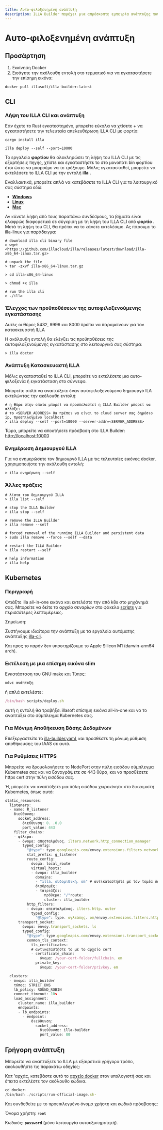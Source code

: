 ```yaml
---
title: Αυτο-φιλοξενημένη ανάπτυξη
description: ILLA Builder παρέχει μια απρόσκοπτη εμπειρία ανάπτυξης που σας επιτρέπει να αναπτύξετε ILLA Builder με μια εκπληκτική ταχύτητα στο δικό σας Virtual Private Cloud (VPC).
---
```


# Αυτο-φιλοξενημένη ανάπτυξη

## Προσάρτηση

1.  Εκκίνηση Docker
2.  Εισάγετε την ακόλουθη εντολή στο τερματικό για να εγκαταστήσετε την επίσημη εικόνα:

`docker pull illasoft/illa-builder:latest`

## CLI

### Λήψη του ILLA CLI και ανάπτυξη

Εάν έχετε το Rust εγκατεστημένο, μπορείτε εύκολα να χτίσετε + να εγκαταστήσετε την τελευταία απελευθέρωση ILLA CLI με φορτίο:

`cargo install illa`

`illa deploy --self --port=10000`

Το εργαλείο **φορτίου** θα ολοκληρώσει τη λήψη του ILLA CLI με τις εξαρτήσεις πηγής, χτίστε και εγκαταστήστε το στο μονοπάτι bin φορτίου έτσι ώστε να μπορούμε να το τρέξουμε. Μόλις εγκατασταθεί, μπορείτε να εκτελέσετε το ILLA CLI με την εντολή **illa** .

Εναλλακτικά, μπορείτε απλά να κατεβάσετε το ILLA CLI για το λειτουργικό σας σύστημα εδώ:

-   **[Windows](https://github.com/illacloud/illa/releases/latest/download/illa-x86_64-win.zip)**
-   **[Linux](https://github.com/illacloud/illa/releases/latest/download/illa-x86_64-linux.tar.gz)**
-   **[Mac](https://github.com/illacloud/illa/releases/latest/download/illa-x86_64-macos.tar.gz)**

Αν κάνετε λήψη από τους παραπάνω συνδέσμους, τα βήματα είναι ελαφρώς διαφορετικά σε σύγκριση με τη λήψη του ILLA CLI από **φορτίο** . Μετά τη λήψη του CLI, θα πρέπει να το κάνετε εκτελέσιμο. Ας πάρουμε το illa-linux για παράδειγμα:

```Plaintext
# download illa cli binary file
> wget <https://github.com/illacloud/illa/releases/latest/download/illa-x86_64-linux.tar.gz>

# unpack the file
> tar -zxvf illa-x86_64-linux.tar.gz

> cd illa-x86_64-linux

> chmod +x illa

# run the illa cli
> ./illa
```

### Έλεγχος των προϋποθέσεων της αυτοφιλοξενούμενης εγκατάστασης

Αυτές οι θύρες 5432, 9999 και 8000 πρέπει να παραμείνουν για τον κατασκευαστή ILLA

Η ακόλουθη εντολή θα ελέγξει τις προϋποθέσεις της αυτοφιλοξενούμενης εγκατάστασης στο λειτουργικό σας σύστημα:

```Plaintext
> illa doctor
```

### Ανάπτυξη Κατασκευαστή ILLA

Μόλις εγκατασταθεί το ILLA CLI, μπορείτε να εκτελέσετε μια αυτο-φιλοξενία ή εγκατάσταση στο σύννεφο.

Μπορείτε απλά να αναπτύξετε έναν αυτοφιλοξενούμενο δημιουργό ILA εκτελώντας την ακόλουθη εντολή:

```Plaintext
# η θύρα στην οποία μπορεί να προσπελαστεί η ILLA Builder μπορεί να αλλάξει
# το <SERVER_ADDRESS> θα πρέπει να είναι το cloud server σας δημόσιο ip, προεπιλεγμένο localhost
> illa deploy --self --port=10000 --server-addr=<SERVER_ADDRESS>
```

Τώρα, μπορείτε να αποκτήσετε πρόσβαση στο ILLA Builder: <http://localhost:10000>

### Ενημέρωση Δημιουργού ILLA

Για να ενημερώσετε τον δημιουργό ILLA με τις τελευταίες εικόνες docker, χρησιμοποιήστε την ακόλουθη εντολή:

```Plaintext
> illa ενημέρωση --self
```

### Άλλες πράξεις

```Plaintext
# λίστα του δημιουργού ILLA
> illa list --self

# stop the ILLA Builder
> illa stop --self

# remove the ILLA Builder
> illa remove --self

# forced removal of the running ILLA Builder and persistent data
> sudo illa remove --force --self --data

# restart the ILLA Builder
> illa restart --self

# help information
> illa help
```

## Kubernetes

### Περιγραφή

Φτιάξτε illa all-in-one εικόνα και εκτελέστε την από k8s στο μηχάνημά σας. Μπορείτε να δείτε το αρχείο σεναρίων στο φάκελο [scripts](https://github.com/illacloud/deploy-illa-manually/blob/main/kubernetes/scripts) για περισσότερες λεπτομέρειες.

Σημείωση:

Συστήνουμε ιδιαίτερα την ανάπτυξη με τα εργαλεία αυτόματης ανάπτυξης [illa-cli](https://github.com/illacloud/illa).

Και προς το παρόν δεν υποστηρίζουμε το Apple Silicon M1 (darwin-arm64 arch).

### Εκτέλεση με μια επίσημη εικόνα slim

Εγκατάσταση του GNU make και Τύπος:

```JavaScript
κάνε ανάπτυξη
```

ή απλά εκτελέστε:

```JavaScript
/bin/bash scripts/deploy.sh
```

αυτή η εντολή θα τραβήξει illasoft επίσημη εικόνα all-in-one και να το αναπτύξει στο σύμπλεγμα Kubernetes σας.

### Για Μόνιμη Αποθήκευση Βάσης Δεδομένων

Επεξεργαστείτε το [illa-builder.yaml](https://github.com/illacloud/deploy-illa-manually/blob/main/kubernetes/illa-builder.yaml), και προσθέστε τη μόνιμη ρύθμιση αποθήκευσης του IAAS σε αυτό.

### Για Ρυθμίσεις HTTPS

Μπορείτε να δρομολογήσετε το NodePort στην πύλη εισόδου σύμπλεγμα Kubernetes σας και να ξαναγράψετε σε 443 θύρα, και να προσθέσετε https cert στην πύλη εισόδου σας.

Ή, μπορείτε να αναπτύξετε μια πύλη εισόδου χειροκίνητα στο διακομιστή Kubernetes, όπως αυτό:

```JavaScript
static_resources:
  listeners:
  - name: Ř_listener
    διεύθυνση:
      socket_address:
        διεύθυνση: 0. .0.0
        port_value: 443
    filter_chains:
    - φίλτρα:
      - όνομα: απεσταλμένος. ilters.network.http_connection_manager
        typed_config:
          "@type": type.googleapis.com/envoy.extensions.filters.network.http_connection_manager.v3. ttpConnectionManager
          stat_prefix: ġ_listener
          route_config:
            όνομα: local_route
            virtual_hosts:
            - όνομα: illa_builder
              domains:
              - "illa. ουδομιδική. om" # αντικαταστήστε με τον τομέα σας
              διαδρομές:
              - ταιριάζει:
                  πρόθεμα: "/"route:
                  cluster: illa_builder
          http_filters:
          - όνομα: απεσταλμένος. ilters.http. outer
            typed_config:
              "@type": type. ογλεάπης. om/envoy.extensions.filters.http.router.v3.Router
      transport_socket:
        όνομα: envoy.transport_sockets. ls
        typed_config:
          "@type": type.googleapis.com/envoy.extensions.transport_sockets.tls.v3. ownstreamTlsContext
          common_tls_context:
            tls_certificates:
            # αντικαταστήστε το με το αρχείο cert
            - certificate_chain:
                όνομα: /your-cert-folder/fullchain. em
              private_key:
                όνομα: /your-cert-folder/privkey. em

  clusters:
  - όνομα: illa_builder
    τύπος: STRICT_DNS
    lb_policy: ROUND_ROBIN
    connect_timeout: 10s
    load_assignment:
      cluster_name: illa_builder
      endpoints:
      - lb_endpoints:
        - endpoint:
            διεύθυνση:
              socket_address:
                διεύθυνση: illa-builder
                port_value: 80
```

## Γρήγορη ανάπτυξη

Μπορείτε να αναπτύξετε το ILLA με εξαιρετικά γρήγορο τρόπο, ακολουθήστε τις παρακάτω οδηγίες:

Κατ 'αρχάς, κατεβάστε αυτό το [αρχείο docker](https://github.com/illacloud/deploy-illa-manually/tree/main/docker) στον υπολογιστή σας και έπειτα εκτελέστε τον ακόλουθο κώδικα.

```JavaScript
cd docker·
/bin/bash ./scripts/run-official-image.sh·
```

Και συνδεθείτε με το προεπιλεγμένο όνομα χρήστη και κωδικό πρόσβασης:

Όνομα χρήστη: **`root`**

Κωδικός: **`password`** (μόνο λειτουργία αυτοεξυπηρετητή).
